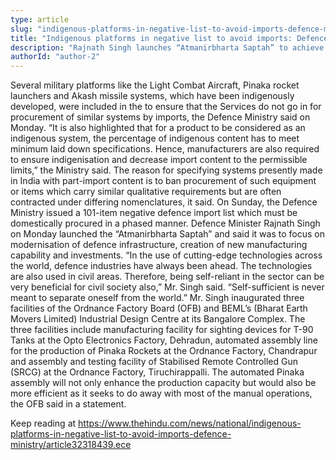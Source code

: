 ```yaml
---
type: article
slug: "indigenous-platforms-in-negative-list-to-avoid-imports-defence-ministry"
title: "Indigenous platforms in negative list to avoid imports: Defence Ministry"
description: "Rajnath Singh launches “Atmanirbharta Saptah” to achieve self-reliance in manufacturing"
authorId: "author-2"
---
```


Several military platforms like the Light Combat Aircraft, Pinaka rocket launchers and Akash missile systems, which have been indigenously developed, were included in the 
to ensure that the Services do not go in for procurement of similar systems by imports, the Defence Ministry said on Monday. 
“It is also highlighted that for a product to be considered as an indigenous system, the percentage of indigenous content has to meet minimum laid down specifications. Hence, manufacturers are also required to ensure indigenisation and decrease import content to the permissible limits,” the Ministry said. The reason for specifying systems presently made in India with part-import content is to ban procurement of such equipment or items which carry similar qualitative requirements but are often contracted under differing nomenclatures, it said.
On Sunday, the Defence Ministry issued a 101-item negative defence import list which must be domestically procured in a phased manner. 
Defence Minister Rajnath Singh on Monday launched the “Atmanirbharta Saptah” and said it was to focus on modernisation of defence infrastructure, creation of new manufacturing capability and investments. “In the use of cutting-edge technologies across the world, defence industries have always been ahead. The technologies are also used in civil areas. Therefore, being self-reliant in the sector can be very beneficial for civil society also,” Mr. Singh said. “Self-sufficient is never meant to separate oneself from the world.” 
Mr. Singh inaugurated three facilities of the Ordnance Factory Board (OFB) and BEML’s (Bharat Earth Movers Limited) Industrial Design Centre at its Bangalore Complex. The three facilities include manufacturing facility for sighting devices for T-90 Tanks at the Opto Electronics Factory, Dehradun, automated assembly line for the production of Pinaka Rockets at the Ordnance Factory, Chandrapur and assembly and testing facility of Stabilised Remote Controlled Gun (SRCG) at the Ordnance Factory, Tiruchirappalli. 
The automated Pinaka assembly will not only enhance the production capacity but would also be more efficient as it seeks to do away with most of the manual operations, the OFB said in a statement. 

Keep reading at https://www.thehindu.com/news/national/indigenous-platforms-in-negative-list-to-avoid-imports-defence-ministry/article32318439.ece
